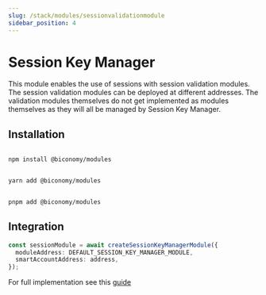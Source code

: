 ```yaml
---
slug: /stack/modules/sessionvalidationmodule
sidebar_position: 4
---
```


# Session Key Manager

This module enables the use of sessions with session validation modules. The session validation modules can be deployed at different addresses. The validation modules themselves do not get implemented as modules themselves as they will all be managed by Session Key Manager.

## Installation


<Tabs>
<TabItem value="js" label="npm">

```bash

npm install @biconomy/modules

```

</TabItem>
<TabItem value="py" label="yarn">

```bash

yarn add @biconomy/modules

```

</TabItem>
<TabItem value="java" label="pnpm">

```bash

pnpm add @biconomy/modules

```

</TabItem>
</Tabs>

## Integration

```typescript
const sessionModule = await createSessionKeyManagerModule({
  moduleAddress: DEFAULT_SESSION_KEY_MANAGER_MODULE,
  smartAccountAddress: address,
});
```

For full implementation see this [guide](/tutorials/sessionkeys)

